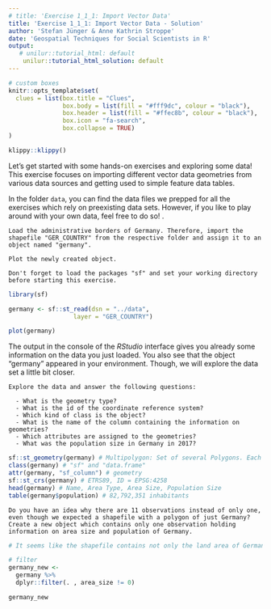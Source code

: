 ```yaml
---
# title: 'Exercise 1_1_1: Import Vector Data'
title: 'Exercise 1_1_1: Import Vector Data - Solution'
author: 'Stefan Jünger & Anne Kathrin Stroppe'
date: 'Geospatial Techniques for Social Scientists in R'
output:
   # unilur::tutorial_html: default
    unilur::tutorial_html_solution: default
---
```


```r
# custom boxes
knitr::opts_template$set(
  clues = list(box.title = "Clues",
               box.body = list(fill = "#fff9dc", colour = "black"),
               box.header = list(fill = "#ffec8b", colour = "black"),
               box.icon = "fa-search",
               box.collapse = TRUE)
)
```

```r
klippy::klippy()
```

Let's get started with some hands-on exercises and exploring some data!
This exercise focuses on importing different vector data geometries from various data sources and getting used to simple feature data tables.

In the folder `data`, you can find the data files we prepped for all the exercises which rely on preexisting data sets. 
However, if you like to play around with your own data, feel free to do so!
. 

```block
Load the administrative borders of Germany. Therefore, import the shapefile "GER_COUNTRY" from the respective folder and assign it to an object named "germany". 

Plot the newly created object.

```

```block
Don't forget to load the packages "sf" and set your working directory before starting this exercise.
```

```r

library(sf)

germany <- sf::st_read(dsn = "../data",
                  layer = "GER_COUNTRY") 

plot(germany)

```

The output in the console of the *RStudio* interface gives you already some information on the data you just loaded. You also see that the object "germany" appeared in your environment.
Though, we will explore the data set a little bit closer.

```block

Explore the data and answer the following questions:

  - What is the geometry type? 
  - What is the id of the coordinate reference system?
  - Which kind of class is the object?
  - What is the name of the column containing the information on geometries?
  - Which attributes are assigned to the geometries?
  - What was the population size in Germany in 2017?

```

```r

sf::st_geometry(germany) # Multipolygon: Set of several Polygons. Each row is a polygon.
class(germany) # "sf" and "data.frame"
attr(germany, "sf_column") # geometry
sf::st_crs(germany) # ETRS89, ID = EPSG:4258
head(germany) # Name, Area Type, Area Size, Population Size
table(germany$population) # 82,792,351 inhabitants


```

```block

Do you have an idea why there are 11 observations instead of only one, even though we expected a shapefile with a polygon of just Germany?
Create a new object which contains only one observation holding information on area size and population of Germany.

```

```r

# It seems like the shapefile contains not only the land area of Germany but also coastal areas and lakes.

# filter 
germany_new <-
  germany %>% 
  dplyr::filter(. , area_size != 0)

germany_new

```